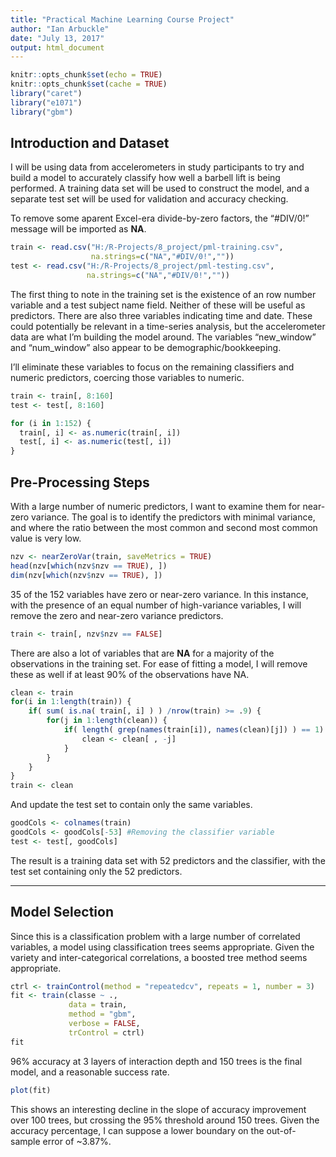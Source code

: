 ---
title: "Practical Machine Learning Course Project"
author: "Ian Arbuckle"
date: "July 13, 2017"
output: html_document
---

```{r setup, include=FALSE}
knitr::opts_chunk$set(echo = TRUE)
knitr::opts_chunk$set(cache = TRUE)
library("caret")
library("e1071")
library("gbm")
```

## Introduction and Dataset

I will be using data from accelerometers in study participants to try and build a model to accurately classify how well a barbell lift is being performed. A training data set will be used to construct the model, and a separate test set will be used for validation and accuracy checking.

To remove some aparent Excel-era divide-by-zero factors, the "#DIV/0!" message will be imported as **NA**.

```{r}
train <- read.csv("H:/R-Projects/8_project/pml-training.csv",
                  na.strings=c("NA","#DIV/0!",""))
test <- read.csv("H:/R-Projects/8_project/pml-testing.csv", 
                 na.strings=c("NA","#DIV/0!",""))
```

The first thing to note in the training set is the existence of an row number variable and a test subject name field. Neither of these will be useful as predictors. There are also three variables indicating time and date. These could potentially be relevant in a time-series analysis, but the accelerometer data are what I'm building the model around. The variables "new_window" and "num_window" also appear to be demographic/bookkeeping.

I'll eliminate these variables to focus on the remaining classifiers and numeric predictors, coercing those variables to numeric. 

```{r}
train <- train[, 8:160]
test <- test[, 8:160]

for (i in 1:152) {
  train[, i] <- as.numeric(train[, i])
  test[, i] <- as.numeric(test[, i])
}
```

## Pre-Processing Steps

With a large number of numeric predictors, I want to examine them for near-zero variance. The goal is to identify the predictors with minimal variance, and where the ratio between the most common and second most common value is very low.

```{r}
nzv <- nearZeroVar(train, saveMetrics = TRUE)
head(nzv[which(nzv$nzv == TRUE), ])
dim(nzv[which(nzv$nzv == TRUE), ])
```

35 of the 152 variables have zero or near-zero variance. In this instance, with the presence of an equal number of high-variance variables, I will remove the zero and near-zero variance predictors. 

```{r}
train <- train[, nzv$nzv == FALSE]
```

There are also a lot of variables that are **NA** for a majority of the observations in the training set. For ease of fitting a model, I will remove these as well if at least 90% of the observations have NA.

```{r}
clean <- train
for(i in 1:length(train)) {
    if( sum( is.na( train[, i] ) ) /nrow(train) >= .9) {
        for(j in 1:length(clean)) {
            if( length( grep(names(train[i]), names(clean)[j]) ) == 1) {
                clean <- clean[ , -j]
            }   
        } 
    }
}
train <- clean
```

And update the test set to contain only the same variables. 

```{r}
goodCols <- colnames(train)
goodCols <- goodCols[-53] #Removing the classifier variable
test <- test[, goodCols]
```

The result is a training data set with 52 predictors and the classifier, with the test set containing only the 52 predictors.

---

## Model Selection

Since this is a classification problem with a large number of correlated variables, a model using classification trees seems appropriate. Given the variety and inter-categorical correlations, a boosted tree method seems appropriate. 

```{r}
ctrl <- trainControl(method = "repeatedcv", repeats = 1, number = 3)
fit <- train(classe ~ .,
             data = train, 
             method = "gbm", 
             verbose = FALSE, 
             trControl = ctrl)
fit
```

96% accuracy at 3 layers of interaction depth and 150 trees is the final model, and a reasonable success rate.

```{r}
plot(fit)
```

This shows an interesting decline in the slope of accuracy improvement over 100 trees, but crossing the 95% threshold around 150 trees. Given the accuracy percentage, I can suppose a lower boundary on the out-of-sample error of ~3.87%. 